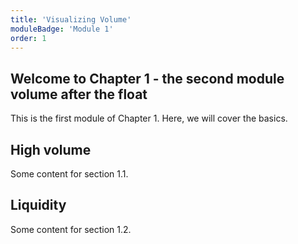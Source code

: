 ```yaml
---
title: 'Visualizing Volume'
moduleBadge: 'Module 1'
order: 1
---
```


## Welcome to Chapter 1 - the second module volume after the float

This is the first module of Chapter 1. Here, we will cover the basics.

## High volume

Some content for section 1.1.

## Liquidity

Some content for section 1.2.
